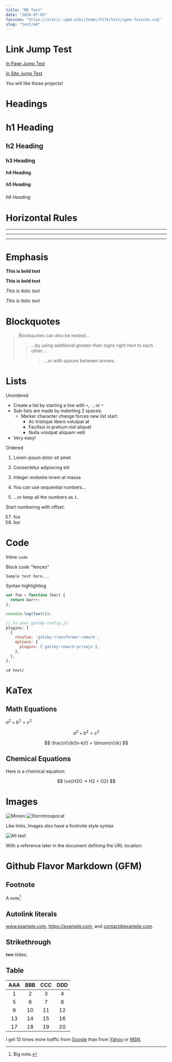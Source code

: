 ---
title: "MD Test"
date: "2024-07-05"
favicon: "https://static.igem.wiki/teams/5174/test/igem-favicon.svg"
slug: "test/md"
---

# Link Jump Test

[In Page Jump Test](#footnote)

[In Site Jump Test](/description)

You will like those projects!

# Headings

# h1 Heading

## h2 Heading

### h3 Heading

#### h4 Heading

##### h5 Heading

###### h6 Heading

# Horizontal Rules

---

---

---

# Emphasis

**This is bold text**

**This is bold text**

_This is italic text_

_This is italic text_

# Blockquotes

> Blockquotes can also be nested...
>
> > ...by using additional greater-than signs right next to each other...
> >
> > > ...or with spaces between arrows.

# Lists

Unordered

- Create a list by starting a line with `+`, `-`, or `*`
- Sub-lists are made by indenting 2 spaces:
  - Marker character change forces new list start:
    - Ac tristique libero volutpat at
    * Facilisis in pretium nisl aliquet
    - Nulla volutpat aliquam velit
- Very easy!

Ordered

1. Lorem ipsum dolor sit amet
2. Consectetur adipiscing elit
3. Integer molestie lorem at massa

4. You can use sequential numbers...
5. ...or keep all the numbers as `1.`

Start numbering with offset:

57. foo
1. bar

# Code

Inline `code`

Block code "fences"

```
Sample text here...
```

Syntax highlighting

```js {clipboardButton: true}
var foo = function (bar) {
  return bar++;
};

console.log(foo(5));
```

```js {numberLines: true}
// In your gatsby-config.js
plugins: [
  {
    resolve: `gatsby-transformer-remark`,
    options: {
      plugins: [`gatsby-remark-prismjs`],
    },
  },
];
```

```shell
cd test/
```

# KaTex

## Math Equations

$a^2 + b^2 = c^2$

$$
a^2 + b^2 = c^2
$$

$$
\frac{n!}{k!(n-k)!} = \binom{n}{k}
$$

## Chemical Equations

Here is a chemical equation:

$$
\ce{H2O -> H2 + O2}
$$

# Images

![Minion](https://static.igem.wiki/teams/5174/test/hula-loop-octodex-gif.webp)
![Stormtroopocat](https://static.igem.wiki/teams/5174/test/justicetocat.webp "The Stormtroopocat")

Like links, Images also have a footnote style syntax

![Alt text][id]

With a reference later in the document defining the URL location:

[id]: https://static.igem.wiki/teams/5174/test/nux-octodex-gif.webp "The Dojocat"

# Github Flavor Markdown (GFM)

## Footnote

A note[^1]

[^1]: Big note.

## Autolink literals

www.example.com, https://example.com, and contact@example.com.

## Strikethrough

~~two~~ tildes.

## Table

| AAA | BBB | CCC | DDD |
| :-: | :-: | :-: | :-: |
|  1  |  2  |  3  |  4  |
|  5  |  6  |  7  |  8  |
|  9  | 10  | 11  | 12  |
| 13  | 14  | 15  | 16  |
| 17  | 18  | 19  | 20  |

I get 10 times more traffic from [Google][] than from
[Yahoo][] or [MSN][].

[google]: http://google.com/ "Google"
[yahoo]: http://search.yahoo.com/ "Yahoo Search"
[msn]: http://search.msn.com/ "MSN Search"
